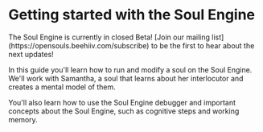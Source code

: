 
# Getting started with the Soul Engine

<Callout emoji="💡">
  The Soul Engine is currently in closed Beta! [Join our mailing list](https://opensouls.beehiiv.com/subscribe) to be the first to hear about the next updates!
</Callout>

In this guide you'll learn how to run and modify a soul on the Soul Engine. We'll work with Samantha, a soul that learns about her interlocutor and creates a mental model of them.

You'll also learn how to use the Soul Engine debugger and important concepts about the Soul Engine, such as cognitive steps and working memory.
